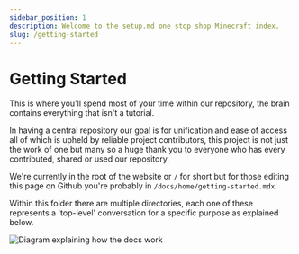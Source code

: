 ```yaml
---
sidebar_position: 1
description: Welcome to the setup.md one stop shop Minecraft index.
slug: /getting-started
---
```


# Getting Started

This is where you'll spend most of your time within our repository, the brain contains everything that isn't a tutorial.

In having a central repository our goal is for unification and ease of access all of which is upheld by reliable project contributors, this project is not just the work of one but many so a huge thank you to everyone who has every contributed, shared or used our repository.

We're currently in the root of the website or `/` for short but for those editing this page on Github you're probably in `/docs/home/getting-started.mdx`.

Within this folder there are multiple directories, each one of these represents a 'top-level' conversation for a specific purpose as explained below.

![Diagram explaining how the docs work](/static/home/explanation.svg)

